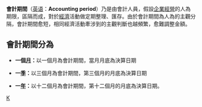{{会计}}
'''會計期間'''（[[英语|英语]]：'''Accounting period'''）乃是由會計人員，假設[[企業經營|企業經營]]的人為期限，區隔而成，對於[[經濟|經濟]]活動做定期整理、匯存。由於會計期間為人為的主觀分隔，會計期間愈短，相同經濟活動牽涉到的主觀判斷也越頻繁，愈難調整金額。

==會計期間分為==

*'''一個[[月|月]]：'''以一個月為會計期間，當月月底為決算日期

*'''一[[季度|季]]：'''以三個月為會計期間，第三個月的月底為決算日期

*'''一[[年|年]]：'''以十二個月為會計期間，第十二個月的月底為決算日期。

{{Accounting-stub}}
[[Category:会计学|K]]